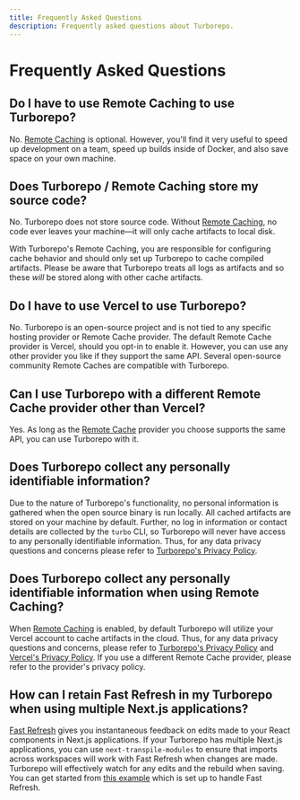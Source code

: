```yaml
---
title: Frequently Asked Questions
description: Frequently asked questions about Turborepo.
---
```


# Frequently Asked Questions

## Do I have to use Remote Caching to use Turborepo?

No. [Remote Caching](./core-concepts/remote-caching) is optional. However, you'll find it very useful to speed up development on a team, speed up builds inside of Docker, and also save space on your own machine.

## Does Turborepo / Remote Caching store my source code?

No. Turborepo does not store source code. Without [Remote Caching](./core-concepts/remote-caching), no code ever leaves your machine—it will only cache artifacts to local disk.

With Turborepo's Remote Caching, you are responsible for configuring cache behavior and should only set up Turborepo to cache compiled artifacts. Please be aware that Turborepo treats all logs as artifacts and so these _will_ be stored along with other cache artifacts.

## Do I have to use Vercel to use Turborepo?

No. Turborepo is an open-source project and is not tied to any specific hosting provider or Remote Cache provider. The default Remote Cache provider is Vercel, should you opt-in to enable it. However, you can use any other provider you like if they support the same API. Several open-source community Remote Caches are compatible with Turborepo.

## Can I use Turborepo with a different Remote Cache provider other than Vercel?

Yes. As long as the [Remote Cache](./core-concepts/remote-caching) provider you choose supports the same API, you can use Turborepo with it.

## Does Turborepo collect any personally identifiable information?

Due to the nature of Turborepo's functionality, no personal information is gathered when the open source binary is run locally. All cached artifacts are stored on your machine by default. Further, no log in information or contact details are collected by the `turbo` CLI, so Turborepo will never have access to any personally identifiable information. Thus, for any data privacy questions and concerns please refer to [Turborepo's Privacy Policy](/privacy).

## Does Turborepo collect any personally identifiable information when using Remote Caching?

When [Remote Caching](./core-concepts/remote-caching) is enabled, by default Turborepo will utilize your Vercel account to cache artifacts in the cloud. Thus, for any data privacy questions and concerns, please refer to [Turborepo's Privacy Policy](/privacy) and [Vercel's Privacy Policy](https://vercel.com/legal/privacy-policy). If you use a different Remote Cache provider, please refer to the provider's privacy policy.

## How can I retain Fast Refresh in my Turborepo when using multiple Next.js applications?

[Fast Refresh](https://nextjs.org/docs/basic-features/fast-refresh) gives you instantaneous feedback on edits made to your React components in Next.js applications. If your Turborepo has multiple Next.js applications, you can use `next-transpile-modules` to ensure that imports across workspaces will work with Fast Refresh when changes are made. Turborepo will effectively watch for any edits and the rebuild when saving. You can get started from [this example](https://github.com/vercel/turbo/tree/main/examples/basic) which is set up to handle Fast Refresh.
